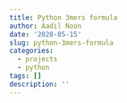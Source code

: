 ```yaml
---
title: Python 3mers formula
author: Aadil Noon
date: '2020-05-15'
slug: python-3mers-formula
categories:
  - projects
  - python
tags: []
description: ''
---
```


